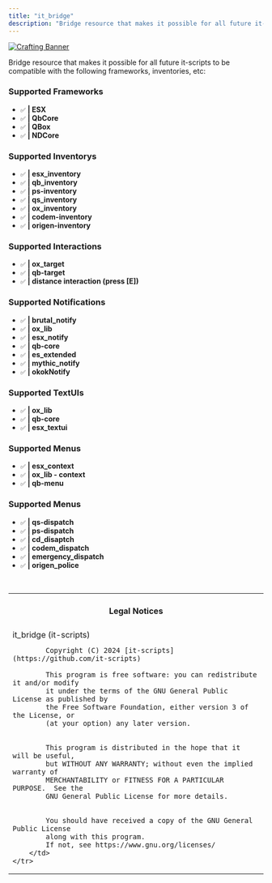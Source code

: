 ```yaml
---
title: "it_bridge"
description: "Bridge resource that makes it possible for all future it-scripts to be compatible with the following frameworks, inventories, etc."
---
```



[![Crafting Banner](https://i.ibb.co/dJfs9H8J/it-bridge-banner.png)](https://ibb.co/rfQKPXDf "Open Image")

Bridge resource that makes it possible for all future it-scripts to be compatible with the following frameworks, inventories, etc:  

### Supported Frameworks
- `✅` **| ESX**
- `✅` **| QbCore**
- `✅` **| QBox**
- `✅` **| NDCore**

### Supported Inventorys
- `✅` **| esx_inventory**
- `✅` **| qb_inventory**
- `✅` **| ps-inventory**
- `✅` **| qs_inventory**
- `✅` **| ox_inventory**
- `✅` **| codem-inventory**
- `✅` **| origen-inventory**

### Supported Interactions
- `✅` **| ox_target**
- `✅` **| qb-target**
- `✅` **| distance interaction (press [E])**

### Supported Notifications
- `✅` **| brutal_notify**
- `✅` **| ox_lib**
- `✅` **| esx_notify**
- `✅` **| qb-core**
- `✅` **| es_extended**
- `✅` **| mythic_notify**
- `✅` **| okokNotify**

### Supported TextUIs
- `✅` **| ox_lib**
- `✅` **| qb-core**
- `✅` **| esx_textui**

### Supported Menus
- `✅` **| esx_context**
- `✅` **| ox_lib - context**
- `✅` **| qb-menu**

### Supported Menus
- `✅` **| qs-dispatch**
- `✅` **| ps-dispatch**
- `✅` **| cd_disaptch**
- `✅` **| codem_dispatch**
- `✅` **| emergency_dispatch**
- `✅` **| origen_police**

<br/>
<table>
<tbody>
    <tr>
        <td>
            <h4 align='center'>Legal Notices</h4>
        </td>
    </tr>    
    <tr>
        <td>
            it_bridge (it-scripts)

            Copyright (C) 2024 [it-scripts](https://github.com/it-scripts)

            This program is free software: you can redistribute it and/or modify
            it under the terms of the GNU General Public License as published by
            the Free Software Foundation, either version 3 of the License, or
            (at your option) any later version.


            This program is distributed in the hope that it will be useful,
            but WITHOUT ANY WARRANTY; without even the implied warranty of
            MERCHANTABILITY or FITNESS FOR A PARTICULAR PURPOSE.  See the
            GNU General Public License for more details.


            You should have received a copy of the GNU General Public License
            along with this program.
            If not, see https://www.gnu.org/licenses/
        </td>
    </tr>
</tbody>
</table>
